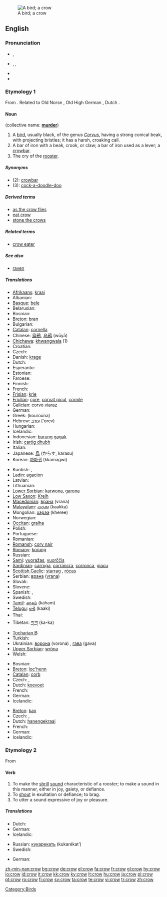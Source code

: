 {{see|Crow}}
[[Image:Corvus brachyrhynchos 2.jpg|thumb|A bird; a crow]]
==English==
{{wikipedia}}

===Pronunciation===
* {{a|RP}} {{IPA|krəʊ}}, {{SAMPA|/kr@U/}}
* {{a|US}} {{enPR|krō}}, {{IPA|/kroʊ/}}, {{SAMPA|/kroU/}}
* {{audio|en-us-crow.ogg|Audio (US)}}
* {{rhymes|əʊ}}

===Etymology 1===
From {{OE.}} {{term|crāwe}}. Related to Old Norse {{term|kraka}}, Old High German {{term|kraia}}, Dutch {{term|kraai}}.

====Noun====
{{en-noun}} (collective name: '''[[murder]]''')

# A [[bird]], usually black, of the genus ''[[Corvus]]'', having a strong conical beak, with projecting bristles; it has a harsh, croaking call.
# A bar of iron with a beak, crook, or claw; a bar of iron used as a lever; a [[crowbar]].
# The cry of the [[rooster]].

=====Synonyms=====
* (2): [[crowbar]]
* (3): [[cock-a-doodle-doo]]

=====Derived terms=====
* [[as the crow flies]]
* [[eat crow]]
* [[stone the crows]]

=====Related terms=====
* [[crow eater]]

=====See also=====
* [[raven]]

=====Translations=====
{{trans-top|the bird}}
* [[Afrikaans]]: [[kraai]]
* Albanian: {{t+|sq|sorrë|f|xs=Albanian}}
* [[Basque]]: [[bele]]
* Belarusian: {{t-|be|варона|f|sc=Cyrl|xs=Belarusian}}
* Bosnian: {{t-|bs|vrana|f}}
* [[Breton]]: [[bran]] {{f}}
* Bulgarian: {{t+|bg|врана|f|tr=vrana|sc=Cyrl}}
* [[Catalan]]: [[cornella]] {{f}}
* Chinese: [[烏鴉]], [[乌鸦]] (wūyā)
* [[Chichewa]]: [[khwangwala]] (1)
* Croatian: {{t+|hr|vrana|f}}
* Czech: {{t+|cs|vrána|f}}
* Danish: [[krage]] {{g|Danish}}
* Dutch: {{t+|nl|kraai|m}}
* Esperanto: {{t-|eo|korniko|xs=Esperanto}}
* Estonian: {{t+|et|vares}}
* Faroese: {{t-|fo|kráka|f|xs=Faroese}}
* Finnish: {{t+|fi|varis}}
* French: {{t+|fr|corneille|f}}
* [[Frisian]]: [[krie]] {{g|Frisian}}
* [[Friulian]]: [[çore]], [[corvat piçul]], [[cornile]]
* [[Galician]]: [[corvo viaraz]] {{m}}
* German: {{t+|de|Krähe|f}}
* Greek: {{t+|el|κουρούνα|f|sc=Grek}} (kouroúna)
* Hebrew: [[עורב]] ('orev) {{m}}
* Hungarian: {{t+|hu|varjú}}
* Icelandic: {{t+|is|kráka|f}}
* Indonesian: [[burung]] [[gagak]]
* Irish: [[caróg dhubh]] {{f}}
* Italian: {{t-|it|cornacchia|f}}
* Japanese: [[烏]] (からす, karasu)
* Korean: [[까마귀]] (kkamagwi)
{{trans-mid}}
* Kurdish: {{KUchar|[[قه‌ل]]}}, {{KUchar|[[قه‌له‌ڕه‌ش]]}}
* [[Ladin]]: [[agacion]]
* Latvian: {{t-|lv|vārna|f|xs=Latvian}}
* Lithuanian: {{t-|lt|varna|f|xs=Lithuanian}}
* [[Lower Sorbian]]: [[karwona]], [[garona]]
* [[Low Saxon]]: [[Kreih]] {{f}}
* [[Macedonian]]: [[врана]] (vrana) {{f}}
* [[Malayalam]]: [[കാക്ക]] (kaakka)
* Mongolian: [[хэрээ]] (kheree)
* Norwegian: {{t-|no|kråke|f}}
* [[Occitan]]: [[gralha]] {{f}}
* Polish: {{t+|pl|wrona|f}}
* Portuguese: {{t+|pt|corvo|m}}
* Romanian: {{t+|ro|cioară|f}}
* [[Romansh]]: [[corv nair]]
* [[Romany]]: [[korung]] {{m}}
* Russian: {{t+|ru|ворона|f|tr=voróna|sc=Cyrl}}
* [[Sami]]: [[vuoražas]], [[vuorččis]]
* [[Sardinian]]: [[carroga]], [[corrancra]], [[corronca]], [[giacu]]
* [[Scottish Gaelic]]: [[starrag]] {{f}}, [[ròcas]] {{m}}
* Serbian: [[врана]] ([[vrana]]) {{f}}
* Slovak: {{t-|sk|vrana|f}}
* Slovene: {{t+|sl|vrana|f}}
* Spanish: {{t-|es|corneja|f}}, {{t+|es|cuervo|m}}
* Swedish: {{t+|sv|kråka|c}}
* [[Tamil]]: [[காகம்]] (kāham)
* [[Telugu]]: [[కాకి]] (kaaki)
* Thai: {{t-|th|กา|sc=Thai|xs=Thai}}
* Tibetan: [[ཀ་ཀ]] (ka-ka)
* [[Tocharian B]]: {{tø|txb|wrauña|f|xs=Tocharian B}}
* Turkish: {{t+|tr|karga}}
* Ukrainian: [[ворона]] (vorona) {{f}}, [[гава]] (gava) {{f}}
* [[Upper Sorbian]]: [[wróna]] {{f}}
* Welsh: {{t-|cy|brân|f|xs=Welsh}}
{{trans-bottom}}

{{trans-top|bar of iron}}
* Bosnian: {{t-|bs|krik}}
* [[Breton]]: [[loc'henn]] {{f}}
* [[Catalan]]: [[corb]] {{m}}
* Czech: {{t-|cs|páčidlo|n}}, {{t-|cs|sochor|m}}
* Dutch: [[koevoet]]
* French: {{t+|fr|pied-de-biche|m}}
* German: {{t-|de|Brecheisen|n}}
* Icelandic: {{t-|is|kúbein|n}}
{{trans-mid}}
{{trans-bottom}}

{{trans-top|cry of the rooster}}
* [[Breton]]: [[kan]] {{m}}
* Czech: {{t-|cs|kokrhání|n}}, {{t-|cs|zakokrhání|n}}
* Dutch: [[hanengekraai]]
* French: {{t+|fr|chant|m}}
* German: {{t-|de|Krähen|n}}
* Icelandic: {{t-|is|hanagal|n}}
{{trans-mid}}
{{trans-bottom}}

===Etymology 2===
From {{OE.}} {{term|crāwan}}

====Verb====
{{en-verb|crows|crowing|crowed}}

# To make the [[shrill]] [[sound]] characteristic of a rooster; to make a sound in this manner, either in joy, gaiety, or defiance.
# To [[shout]] in exultation or defiance; to brag.
# To utter a sound expressive of joy or pleasure.

=====Translations=====
{{trans-top|To make the sound of a rooster}}
* Dutch: {{t+|nl|kraaien}}
* German: {{t-|de|krähen}}
* Icelandic: {{t-|is|gala}}
{{trans-mid}}
* Russian: [[кукарекать]] (kukarékat’)
* Swedish: {{t+|sv|gala}}
{{trans-bottom}}

{{trans-top|To shout or brag}}
{{trans-mid}}
{{trans-bottom}}

{{trans-top|To utter a sound of joy}}
* German: {{t+|de|jauchzen}}
{{trans-mid}}
{{trans-bottom}}

[[Category:Birds]]

[[zh-min-nan:crow]]
[[bg:crow]]
[[de:crow]]
[[el:crow]]
[[fa:crow]]
[[fr:crow]]
[[gl:crow]]
[[hy:crow]]
[[io:crow]]
[[id:crow]]
[[it:crow]]
[[kk:crow]]
[[ky:crow]]
[[lt:crow]]
[[hu:crow]]
[[ja:crow]]
[[pl:crow]]
[[pt:crow]]
[[ro:crow]]
[[fi:crow]]
[[sv:crow]]
[[ta:crow]]
[[te:crow]]
[[vi:crow]]
[[tr:crow]]
[[zh:crow]]